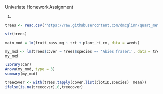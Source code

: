Univariate Homework Assignment

1.
```r
trees <- read.csv('https://raw.githubusercontent.com/dmcglinn/quant_methods/gh-pages/data/treedata_subset.csv')

str(trees)

main_mod = lm(fruit_mass_mg ~ trt + plant_ht_cm, data = weeds)

my_mod <- lm(trees$cover ~ trees$species == 'Abies fraseri', data = trees)
my_mod

library(car)
Anova(my_mod, type = 3)
summary(my_mod)

treecover <- with(trees,tapply(cover,list(plotID,species), mean))
ifelse(is.na(treecover),0,treecover)
```
